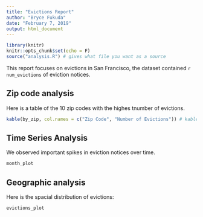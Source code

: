 ```yaml
---
title: "Evictions Report"
author: "Bryce Fukuda"
date: "February 7, 2019"
output: html_document
---
```


```r
library(knitr)
knitr::opts_chunk$set(echo = F)
source("analysis.R") # gives what file you want as a source 
```

This report focuses on evictions in San Francisco, the dataset contained `r num_evictions` of eviction notices.

## Zip code analysis

Here is a table of the 10 zip codes with the highes tnumber of evictions.

```r
kable(by_zip, col.names = c("Zip Code", "Number of Evictions")) # kable() comes with knitr package, which formats tables
```


## Time Series Analysis

We observed important spikes in eviction notices over time.

```r
month_plot
```

## Geographic analysis

Here is the spacial distribution of evictions:

```r
evictions_plot
```
